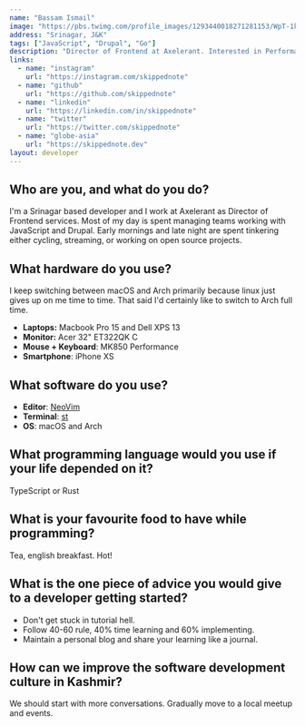 ```yaml
---
name: "Bassam Ismail"
image: "https://pbs.twimg.com/profile_images/1293440018271281153/WpT-1kSL_400x400.png"
address: "Srinagar, J&K"
tags: ["JavaScript", "Drupal", "Go"]
description: "Director of Frontend at Axelerant. Interested in Performance & Rust. Loves Cycling and Cooking."
links:
  - name: "instagram"
    url: "https://instagram.com/skippednote"
  - name: "github"
    url: "https://github.com/skippednote"
  - name: "linkedin"
    url: "https://linkedin.com/in/skippednote"
  - name: "twitter"
    url: "https://twitter.com/skippednote"
  - name: "globe-asia"
    url: "https://skippednote.dev"
layout: developer
---
```


## Who are you, and what do you do?

I'm a Srinagar based developer and I work at Axelerant as Director of Frontend services. Most of my day is spent managing teams working with JavaScript and Drupal. Early mornings and late night are spent tinkering either cycling, streaming, or working on open source projects.

## What hardware do you use?

I keep switching between macOS and Arch primarily because linux just gives up on me time to time. That said I'd certainly like to switch to Arch full time.

- **Laptops:** Macbook Pro 15 and Dell XPS 13
- **Monitor:** Acer 32" ET322QK C
- **Mouse + Keyboard**: MK850 Performance
- **Smartphone**: iPhone XS

## What software do you use?

- **Editor**: [NeoVim](https://neovim.io/)
- **Terminal**: [st](https://st.suckless.org/)
- **OS**: macOS and Arch

## What programming language would you use if your life depended on it?

TypeScript or Rust

## What is your favourite food to have while programming?

Tea, english breakfast. Hot!

## What is the one piece of advice you would give to a developer getting started?

- Don't get stuck in tutorial hell.
- Follow 40-60 rule, 40% time learning and 60% implementing.
- Maintain a personal blog and share your learning like a journal.

## How can we improve the software development culture in Kashmir?

We should start with more conversations. Gradually move to a local meetup and events.
